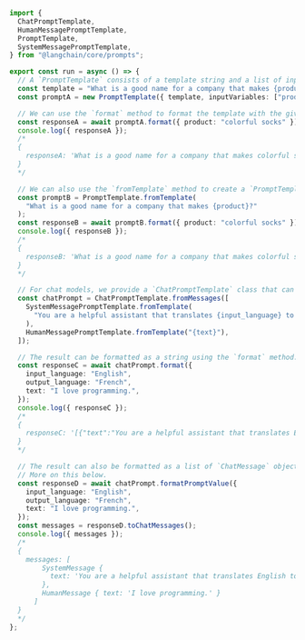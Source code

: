 ```typescript
import {
  ChatPromptTemplate,
  HumanMessagePromptTemplate,
  PromptTemplate,
  SystemMessagePromptTemplate,
} from "@langchain/core/prompts";

export const run = async () => {
  // A `PromptTemplate` consists of a template string and a list of input variables.
  const template = "What is a good name for a company that makes {product}?";
  const promptA = new PromptTemplate({ template, inputVariables: ["product"] });

  // We can use the `format` method to format the template with the given input values.
  const responseA = await promptA.format({ product: "colorful socks" });
  console.log({ responseA });
  /*
  {
    responseA: 'What is a good name for a company that makes colorful socks?'
  }
  */

  // We can also use the `fromTemplate` method to create a `PromptTemplate` object.
  const promptB = PromptTemplate.fromTemplate(
    "What is a good name for a company that makes {product}?"
  );
  const responseB = await promptB.format({ product: "colorful socks" });
  console.log({ responseB });
  /*
  {
    responseB: 'What is a good name for a company that makes colorful socks?'
  }
  */

  // For chat models, we provide a `ChatPromptTemplate` class that can be used to format chat prompts.
  const chatPrompt = ChatPromptTemplate.fromMessages([
    SystemMessagePromptTemplate.fromTemplate(
      "You are a helpful assistant that translates {input_language} to {output_language}."
    ),
    HumanMessagePromptTemplate.fromTemplate("{text}"),
  ]);

  // The result can be formatted as a string using the `format` method.
  const responseC = await chatPrompt.format({
    input_language: "English",
    output_language: "French",
    text: "I love programming.",
  });
  console.log({ responseC });
  /*
  {
    responseC: '[{"text":"You are a helpful assistant that translates English to French."},{"text":"I love programming."}]'
  }
  */

  // The result can also be formatted as a list of `ChatMessage` objects by returning a `PromptValue` object and calling the `toChatMessages` method.
  // More on this below.
  const responseD = await chatPrompt.formatPromptValue({
    input_language: "English",
    output_language: "French",
    text: "I love programming.",
  });
  const messages = responseD.toChatMessages();
  console.log({ messages });
  /*
  {
    messages: [
        SystemMessage {
          text: 'You are a helpful assistant that translates English to French.'
        },
        HumanMessage { text: 'I love programming.' }
      ]
  }
  */
};
```
